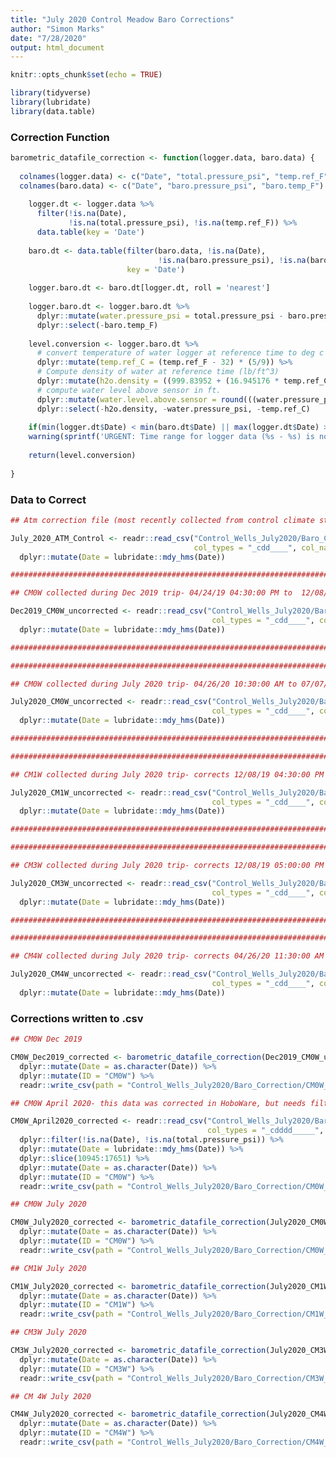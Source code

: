 ```yaml
---
title: "July 2020 Control Meadow Baro Corrections"
author: "Simon Marks"
date: "7/28/2020"
output: html_document
---
```


```r
knitr::opts_chunk$set(echo = TRUE)
```


```r

library(tidyverse)
library(lubridate)
library(data.table)


```

### Correction Function

```r

barometric_datafile_correction <- function(logger.data, baro.data) {
  
  colnames(logger.data) <- c("Date", "total.pressure_psi", "temp.ref_F")
  colnames(baro.data) <- c("Date", "baro.pressure_psi", "baro.temp_F")
  
    logger.dt <- logger.data %>%
      filter(!is.na(Date),
             !is.na(total.pressure_psi), !is.na(temp.ref_F)) %>%
      data.table(key = 'Date')
    
    baro.dt <- data.table(filter(baro.data, !is.na(Date), 
                                 !is.na(baro.pressure_psi), !is.na(baro.temp_F)),
                          key = 'Date')
    
    logger.baro.dt <- baro.dt[logger.dt, roll = 'nearest']
    
    logger.baro.dt <- logger.baro.dt %>%
      dplyr::mutate(water.pressure_psi = total.pressure_psi - baro.pressure_psi) %>%
      dplyr::select(-baro.temp_F)
    
    level.conversion <- logger.baro.dt %>% 
      # convert temperature of water logger at reference time to deg c for density computation
      dplyr::mutate(temp.ref_C = (temp.ref_F - 32) * (5/9)) %>% 
      # Compute density of water at reference time (lb/ft^3)
      dplyr::mutate(h2o.density = ((999.83952 + (16.945176 * temp.ref_C) - (7.9870401 * 10^-3 * temp.ref_C^2) - (46.170461 * 10^-6 * temp.ref_C^3) + (105.56302 * 10^-9 * temp.ref_C^4) - (280.54253 * 10^-12 * temp.ref_C^5))/(1 + (16.879850 * 10^-3 * temp.ref_C))) * 0.0624279606) %>%
      # compute water level above sensor in ft.
      dplyr::mutate(water.level.above.sensor = round(((water.pressure_psi * 144) / h2o.density), digits = 3)) %>% 
      dplyr::select(-h2o.density, -water.pressure_psi, -temp.ref_C)
    
    if(min(logger.dt$Date) < min(baro.dt$Date) || max(logger.dt$Date) > max(baro.dt$Date))
    warning(sprintf('URGENT: Time range for logger data (%s - %s) is not contained within time range for baro data (%s - %s). Data will be incorrectly compensated.', format(min(logger.dt$Date), '%Y-%m-%d %H:%M'), format(max(logger.dt$Date), '%Y-%m-%d %H:%M'), format(min(baro.dt$Date), '%Y-%m-%d %H:%M'), format(max(baro.dt$Date), '%Y-%m-%d %H:%M')))
  
    return(level.conversion)
  
}

```

### Data to Correct

```r

## Atm correction file (most recently collected from control climate station)

July_2020_ATM_Control <- readr::read_csv("Control_Wells_July2020/Baro_Correction/atm_control_July2020.csv", skip = 2, 
                                         col_types = "_cdd____", col_names = c("Date", "baro.pressure_psi", "baro.temp_F")) %>%
  dplyr::mutate(Date = lubridate::mdy_hms(Date))

#################################################################################################################

## CM0W collected during Dec 2019 trip- 04/24/19 04:30:00 PM to  12/08/19 04:00:00 PM

Dec2019_CM0W_uncorrected <- readr::read_csv("Control_Wells_July2020/Baro_Correction/CM0W_Dec2019_uncorrected.csv", skip = 2, 
                                             col_types = "_cdd____", col_names = c("Date", "total.pressure_psi", "temp.ref_F")) %>% 
  dplyr::mutate(Date = lubridate::mdy_hms(Date))

#################################################################################################################

#################################################################################################################

## CM0W collected during July 2020 trip- 04/26/20 10:30:00 AM to 07/07/20 04:30:00 PM

July2020_CM0W_uncorrected <- readr::read_csv("Control_Wells_July2020/Baro_Correction/CM0W_July2020_uncorrected.csv", skip = 2, 
                                             col_types = "_cdd____", col_names = c("Date", "total.pressure_psi", "temp.ref_F")) %>% 
  dplyr::mutate(Date = lubridate::mdy_hms(Date))

#################################################################################################################

#################################################################################################################

## CM1W collected during July 2020 trip- corrects 12/08/19 04:30:00 PM to 07/07/20 03:30:00 PM

July2020_CM1W_uncorrected <- readr::read_csv("Control_Wells_July2020/Baro_Correction/CM1W_July2020_uncorrected.csv", skip = 2, 
                                             col_types = "_cdd____", col_names = c("Date", "total.pressure_psi", "temp.ref_F")) %>% 
  dplyr::mutate(Date = lubridate::mdy_hms(Date))

#################################################################################################################

#################################################################################################################

## CM3W collected during July 2020 trip- corrects 12/08/19 05:00:00 PM to 07/07/20 03:00:00 PM

July2020_CM3W_uncorrected <- readr::read_csv("Control_Wells_July2020/Baro_Correction/CM3W_July2020_uncorrected.csv", skip = 2, 
                                             col_types = "_cdd____", col_names = c("Date", "total.pressure_psi", "temp.ref_F")) %>% 
  dplyr::mutate(Date = lubridate::mdy_hms(Date))

#################################################################################################################

#################################################################################################################

## CM4W collected during July 2020 trip- corrects 04/26/20 11:30:00 AM to 07/07/20 04:30:00 PM

July2020_CM4W_uncorrected <- readr::read_csv("Control_Wells_July2020/Baro_Correction/CM4W_July2020_uncorrected.csv", skip = 2, 
                                             col_types = "_cdd____", col_names = c("Date", "total.pressure_psi", "temp.ref_F")) %>% 
  dplyr::mutate(Date = lubridate::mdy_hms(Date))

```

### Corrections written to .csv

```r

## CM0W Dec 2019

CM0W_Dec2019_corrected <- barometric_datafile_correction(Dec2019_CM0W_uncorrected, July_2020_ATM_Control) %>% 
  dplyr::mutate(Date = as.character(Date)) %>%
  dplyr::mutate(ID = "CM0W") %>%
  readr::write_csv(path = "Control_Wells_July2020/Baro_Correction/CM0W_Dec2019_corrected.csv")

## CM0W April 2020- this data was corrected in HoboWare, but needs filtering to accomodate the date ranges not covered by the script correction

CM0W_April2020_corrected <- readr::read_csv("Control_Wells_July2020/Baro_Correction/CMW0_Apr2020_HoboCorrected.csv", skip = 2, 
                                            col_types = "_cdddd_____", col_names = c("Date", "total.pressure_psi", "temp.ref_F", "baro.pressure_psi", "water.level.above.sensor")) %>% 
  dplyr::filter(!is.na(Date), !is.na(total.pressure_psi)) %>%
  dplyr::mutate(Date = lubridate::mdy_hms(Date)) %>% 
  dplyr::slice(10945:17651) %>% 
  dplyr::mutate(Date = as.character(Date)) %>% 
  dplyr::mutate(ID = "CM0W") %>%
  readr::write_csv(path = "Control_Wells_July2020/Baro_Correction/CM0W_Apr2020_corrected.csv")

## CM0W July 2020

CM0W_July2020_corrected <- barometric_datafile_correction(July2020_CM0W_uncorrected, July_2020_ATM_Control) %>% 
  dplyr::mutate(Date = as.character(Date)) %>%
  dplyr::mutate(ID = "CM0W") %>%
  readr::write_csv(path = "Control_Wells_July2020/Baro_Correction/CM0W_July2020_corrected.csv")

## CM1W July 2020

CM1W_July2020_corrected <- barometric_datafile_correction(July2020_CM1W_uncorrected, July_2020_ATM_Control)  %>% 
  dplyr::mutate(Date = as.character(Date)) %>%
  dplyr::mutate(ID = "CM1W") %>%
  readr::write_csv(path = "Control_Wells_July2020/Baro_Correction/CM1W_July2020_corrected.csv")

## CM3W July 2020

CM3W_July2020_corrected <- barometric_datafile_correction(July2020_CM3W_uncorrected, July_2020_ATM_Control) %>% 
  dplyr::mutate(Date = as.character(Date)) %>%
  dplyr::mutate(ID = "CM3W") %>%
  readr::write_csv(path = "Control_Wells_July2020/Baro_Correction/CM3W_July2020_corrected.csv")

## CM 4W July 2020

CM4W_July2020_corrected <- barometric_datafile_correction(July2020_CM4W_uncorrected, July_2020_ATM_Control) %>% 
  dplyr::mutate(Date = as.character(Date)) %>%
  dplyr::mutate(ID = "CM4W") %>%
  readr::write_csv(path = "Control_Wells_July2020/Baro_Correction/CM4W_July2020_corrected.csv")

```